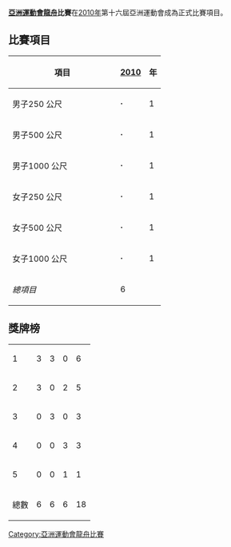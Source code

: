 '''[[亞洲運動會|亞洲運動會]][[龍舟|龍舟]]比賽'''在[[2010年亞洲運動會|2010年]]第十六屆亞洲運動會成為正式比賽項目。

==比賽項目==
{| class=wikitable style="text-align:center"
! width="200"|項目 || [[2010年亞洲運動會龍舟比賽|2010]] || 年
|- 
|align=left|男子250 公尺 || '''·''' || 1
|- 
|align=left|男子500 公尺 || '''·''' || 1
|- 
|align=left|男子1000 公尺 || '''·''' || 1
|- 
|align=left| 女子250 公尺 || '''·''' || 1
|- 
|align=left| 女子500 公尺 || '''·''' || 1
|- 
|align=left| 女子1000 公尺 || '''·''' || 1
|-
! ''總項目'' || 6 || 
|}

==獎牌榜==
{| {{RankedMedalTable|nation-width=200px}}
|-
|1||align=left|{{INA}}||3||3||0||6
|-
|2||align=left|{{CHN}}||3||0||2||5
|-
|3||align=left|{{MYA}}||0||3||0||3
|-
|4||align=left|{{THA}}||0||0||3||3
|-
|5||align=left|{{KOR}}||0||0||1||1
|- 
!colspan=2| 總數 || 6 || 6 || 6 || 18
|}

{{亞洲運動會項目}}

[[Category:亞洲運動會龍舟比賽|Category:亞洲運動會龍舟比賽]]